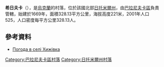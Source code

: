 {{coord|50|26|4|N|27|25|28|E|scale:30000|display=title}}

'''希日夫卡'''（{{lang-uk|Хижівка}}），是[[烏克蘭|烏克蘭]]的村落，位於該國北部[[日托米爾州|日托米爾州]]，由[[巴拉尼夫卡區|巴拉尼夫卡區]]負責管轄，始建於1669年，面積328.13平方公里，海拔高度221米，2001年人口525，人口密度每平方公里328.13人。

==參考資料==
* [http://weather.in.ua/ua/zhitomirskaja/27306 Погода в селі Хижівка] {{Wayback|url=http://weather.in.ua/ua/zhitomirskaja/27306 |date=20111219133851 }}

{{DEFAULTSORT:Хижівка}}
[[Category:巴拉尼夫卡區村落|Category:巴拉尼夫卡區村落]]
[[Category:日托米爾州村落|Category:日托米爾州村落]]


{{Zhytomyr-geo-stub}}